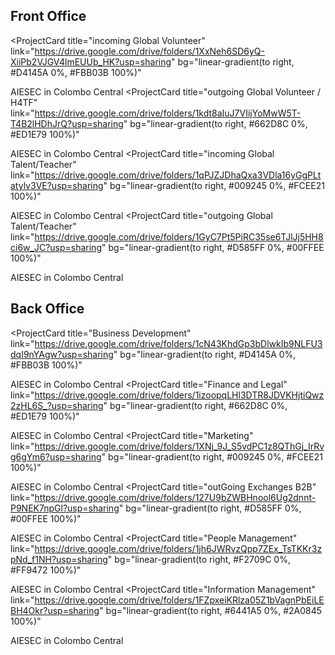 ## Front Office

<ProjectCard
  title="incoming Global Volunteer"
  link="https://drive.google.com/drive/folders/1XxNeh6SD6yQ-XiiPb2VJGV4lmEUUb_HK?usp=sharing"
  bg="linear-gradient(to right, #D4145A 0%, #FBB03B 100%)"
  
>
  AIESEC in Colombo Central
</ProjectCard>
<ProjectCard
  title="outgoing Global Volunteer / H4TF"
  link="https://drive.google.com/drive/folders/1kdt8aIuJ7VIijYoMwW5T-T4B2lHDhJrQ?usp=sharing"
  bg="linear-gradient(to right, #662D8C 0%, #ED1E79 100%)"
>
  AIESEC in Colombo Central
</ProjectCard>
<ProjectCard
  title="incoming Global Talent/Teacher"
  link="https://drive.google.com/drive/folders/1qPJZJDhaQxa3VDla16yGgPLtatylv3VE?usp=sharing"
  bg="linear-gradient(to right, #009245 0%, #FCEE21 100%)"
>
  AIESEC in Colombo Central
</ProjectCard>
<ProjectCard
  title="outgoing Global Talent/Teacher"
  link="https://drive.google.com/drive/folders/1GyC7Pt5PiRC35se6TJlJj5HH8ci6w_JC?usp=sharing"
  bg="linear-gradient(to right, #D585FF 0%, #00FFEE 100%)"
>
  AIESEC in Colombo Central
</ProjectCard>

## Back Office

<ProjectCard
  title="Business Development"
  link="https://drive.google.com/drive/folders/1cN43KhdGp3bDlwkIb9NLFU3dqI9nYAgw?usp=sharing"
  bg="linear-gradient(to right, #D4145A 0%, #FBB03B 100%)"
  
>
  AIESEC in Colombo Central
</ProjectCard>
<ProjectCard
  title="Finance and Legal"
  link="https://drive.google.com/drive/folders/1izoopqLHl3DTR8JDVKHjtiQwz2zHL6S_?usp=sharing"
  bg="linear-gradient(to right, #662D8C 0%, #ED1E79 100%)"
>
  AIESEC in Colombo Central
</ProjectCard>
<ProjectCard
  title="Marketing"
  link="https://drive.google.com/drive/folders/1XNj_9J_S5vdPC1z8QThGj_IrRvg6gYm6?usp=sharing"
  bg="linear-gradient(to right, #009245 0%, #FCEE21 100%)"
>
  AIESEC in Colombo Central
</ProjectCard>
<ProjectCard
  title="outGoing Exchanges B2B"
  link="https://drive.google.com/drive/folders/127U9bZWBHnool6Ug2dnnt-P9NEK7npGl?usp=sharing"
  bg="linear-gradient(to right, #D585FF 0%, #00FFEE 100%)"
>
  AIESEC in Colombo Central
</ProjectCard>
<ProjectCard
  title="People Management"
  link="https://drive.google.com/drive/folders/1jh6JWRvzQpp7ZEx_TsTKKr3zpNd_f1NH?usp=sharing"
  bg="linear-gradient(to right, #F2709C 0%, #FF9472 100%)"
>
  AIESEC in Colombo Central
</ProjectCard>
<ProjectCard
  title="Information Management"
  link="https://drive.google.com/drive/folders/1FZpxeiKRlza05Z1bVagnPbEiLEBH4Okr?usp=sharing"
  bg="linear-gradient(to right, #6441A5 0%, #2A0845 100%)"
>
  AIESEC in Colombo Central
</ProjectCard>